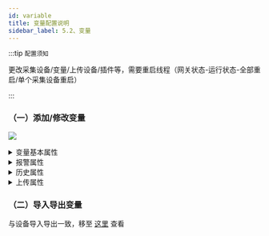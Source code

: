 ```yaml
---
id: variable
title: 变量配置说明
sidebar_label: 5.2、变量
---
```

:::tip `配置须知`

 更改采集设备/变量/上传设备/插件等，需要重启线程（网关状态-运行状态-全部重启/单个采集设备重启）

:::

### （一）添加/修改变量

![](/img/variable1.png)
<details>
<summary>变量基本属性</summary>
<div>

#### 名称
当前采集设备名称，全局唯一(采集设备)

#### 描述
当前采集设备描述

#### 设备
当前变量选择的采集设备名称，通过选择器选择对应设备名称设置

#### 变量地址
对于不同的驱动,变量地址配置不相同，查看第六节，找到对应的驱动说明

#### 执行间隔
读取时间间隔

#### 初始值
变量初始值

#### 读写权限
读写/只写/只读

#### 数据类型
对应的数据类型，注意除了特殊驱动，否则不应该选择object

#### 读取表达式

  支持多种运算符，原始值的代码为raw，具体可查看 [ExpressionEvaluator WiKi](https://github.com/codingseb/ExpressionEvaluator) 

  示例：

  ```csharp

    raw*10+3

   //原始值raw为8，输出实时值83

  ```
#### 写入表达式

同读取表达式，在写入值时转化
  
  示例：
  ```csharp
    
    raw*10  //读取表达式
    
    raw/10 //写入表达式

   //PLC原始值为22，读取实时值为220，写入值为230时，会下发23到PLC


  ```

#### 特殊方法

对于不同的驱动,特殊方法配置不相同，查看第六节，找到对应的驱动说明



</div>
</details>


<details>
<summary>报警属性</summary>
<div>


#### 报警使能
启用对应报警功能

#### 报警限值
超限时产生报警，布尔量为固定

#### 报警文本
对应报警文本

#### 报警约束
同变量表达式，计算值为true时才能产生报警



</div>
</details>

<details>
<summary>历史属性</summary>
<div>


#### 历史使能
启用对应历史转储功能


#### 存储类型
1、Collect ：每次采集存储一次
2、Change ：每次变化存储一次


</div>
</details>


<details>
<summary>上传属性</summary>
<div>


选择上传设备，点击刷新

![](/img/variable2.png)

对于不同的驱动,变量上传属性配置不相同，查看第七节，找到对应的驱动说明


</div>
</details>



### （二）导入导出变量

与设备导入导出一致，移至 [这里](http://localhost:3000/thingsgateway/docs/05%E3%80%81%E7%BD%91%E5%85%B3%E9%85%8D%E7%BD%AE/collectdevice#%E4%BA%8C%E5%AF%BC%E5%85%A5%E5%AF%BC%E5%87%BA%E9%87%87%E9%9B%86%E8%AE%BE%E5%A4%87) 查看
